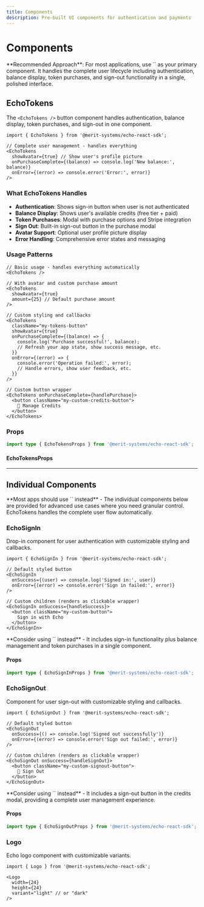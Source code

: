 ```yaml
---
title: Components
description: Pre-built UI components for authentication and payments
---
```



# Components

<Callout type="info">
**Recommended Approach**: For most applications, use `<EchoTokens />` as your primary component. It handles the complete user lifecycle including authentication, balance display, token purchases, and sign-out functionality in a single, polished interface.
</Callout>

## EchoTokens

The `<EchoTokens />` button component handles authentication, balance display, token purchases, and sign-out in one component.

```tsx
import { EchoTokens } from '@merit-systems/echo-react-sdk';

// Complete user management - handles everything
<EchoTokens 
  showAvatar={true} // Show user's profile picture
  onPurchaseComplete={(balance) => console.log('New balance:', balance)}
  onError={(error) => console.error('Error:', error)}
/>
```

### What EchoTokens Handles

- **Authentication**: Shows sign-in button when user is not authenticated
- **Balance Display**: Shows user's available credits (free tier + paid)
- **Token Purchases**: Modal with purchase options and Stripe integration  
- **Sign Out**: Built-in sign-out button in the purchase modal
- **Avatar Support**: Optional user profile picture display
- **Error Handling**: Comprehensive error states and messaging

### Usage Patterns

```tsx
// Basic usage - handles everything automatically
<EchoTokens />

// With avatar and custom purchase amount
<EchoTokens 
  showAvatar={true}
  amount={25} // Default purchase amount
/>

// Custom styling and callbacks
<EchoTokens 
  className="my-tokens-button"
  showAvatar={true}
  onPurchaseComplete={(balance) => {
    console.log('Purchase successful!', balance);
    // Refresh your app state, show success message, etc.
  }}
  onError={(error) => {
    console.error('Operation failed:', error);
    // Handle errors, show user feedback, etc.
  }}
/>

// Custom button wrapper
<EchoTokens onPurchaseComplete={handlePurchase}>
  <button className="my-custom-credits-button">
    💎 Manage Credits
  </button>
</EchoTokens>
```

### Props

```typescript
import type { EchoTokensProps } from '@merit-systems/echo-react-sdk';
```

#### EchoTokensProps

<AutoTypeTable 
  path="../echo-react-sdk/src/types/index.ts" 
  name="EchoTokensProps" 
/>

---

## Individual Components

<Callout type="warn">
**Most apps should use `<EchoTokens />` instead** - The individual components below are provided for advanced use cases where you need granular control. EchoTokens handles the complete user flow automatically.
</Callout>

### EchoSignIn

Drop-in component for user authentication with customizable styling and callbacks.

```tsx
import { EchoSignIn } from '@merit-systems/echo-react-sdk';

// Default styled button
<EchoSignIn 
  onSuccess={(user) => console.log('Signed in:', user)}
  onError={(error) => console.error('Sign in failed:', error)}
/>

// Custom children (renders as clickable wrapper)
<EchoSignIn onSuccess={handleSuccess}>
  <button className="my-custom-button">
    Sign in with Echo
  </button>
</EchoSignIn>
```

<Callout type="info">
**Consider using `<EchoTokens />` instead** - It includes sign-in functionality plus balance management and token purchases in a single component.
</Callout>

#### Props

```typescript
import type { EchoSignInProps } from '@merit-systems/echo-react-sdk';
```

<AutoTypeTable 
  path="../echo-react-sdk/src/types/index.ts" 
  name="EchoSignInProps" 
/>

### EchoSignOut

Component for user sign-out with customizable styling and callbacks.

```tsx
import { EchoSignOut } from '@merit-systems/echo-react-sdk';

// Default styled button
<EchoSignOut 
  onSuccess={() => console.log('Signed out successfully')}
  onError={(error) => console.error('Sign out failed:', error)}
/>

// Custom children (renders as clickable wrapper)
<EchoSignOut onSuccess={handleSignOut}>
  <button className="my-custom-signout-button">
    🚪 Sign Out
  </button>
</EchoSignOut>
```

<Callout type="info">
**Consider using `<EchoTokens />` instead** - It includes a sign-out button in the credits modal, providing a complete user management experience.
</Callout>

#### Props

```typescript
import type { EchoSignOutProps } from '@merit-systems/echo-react-sdk';
```

<AutoTypeTable 
  path="../echo-react-sdk/src/types/index.ts" 
  name="EchoSignOutProps" 
/>

### Logo

Echo logo component with customizable variants.

```tsx
import { Logo } from '@merit-systems/echo-react-sdk';

<Logo 
  width={24} 
  height={24} 
  variant="light" // or "dark"
/>
```

